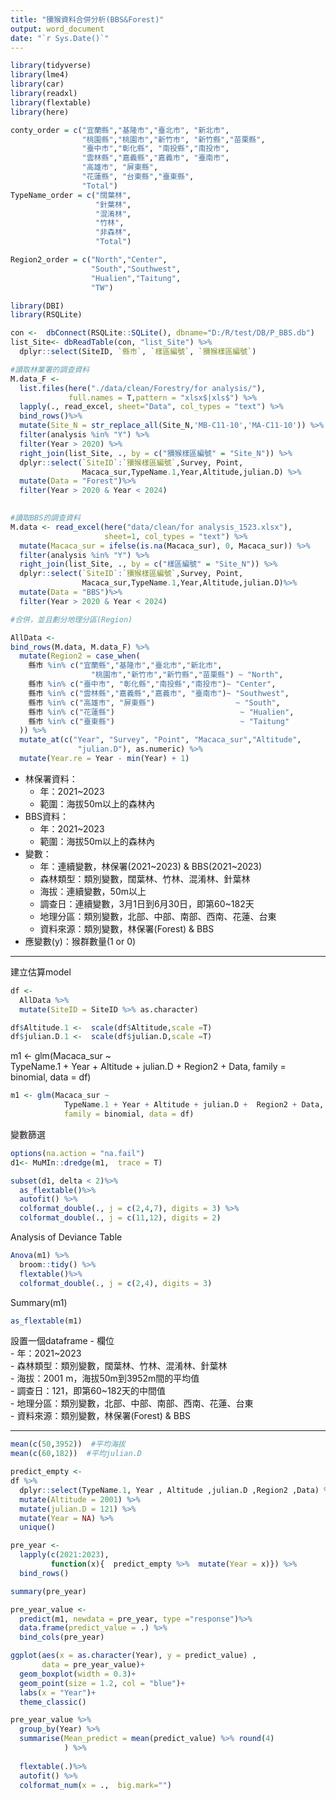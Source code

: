 ```yaml
---
title: "獼猴資料合併分析(BBS&Forest)"
output: word_document
date: "`r Sys.Date()`"
---
```


```r
library(tidyverse)
library(lme4)
library(car)
library(readxl)
library(flextable)
library(here)
```

```r
conty_order = c("宜蘭縣","基隆市","臺北市", "新北市",
                "桃園縣","桃園市","新竹市", "新竹縣","苗栗縣",
                "臺中市","彰化縣", "南投縣","南投市",
                "雲林縣","嘉義縣","嘉義市", "臺南市",
                "高雄市", "屏東縣",
                "花蓮縣", "台東縣","臺東縣",
                "Total")
TypeName_order = c("闊葉林",
                   "針葉林",
                   "混淆林",
                   "竹林",
                   "非森林",
                   "Total")

Region2_order = c("North","Center",
                  "South","Southwest",
                  "Hualien","Taitung",
                  "TW")
```

```r
library(DBI)
library(RSQLite)

con <-  dbConnect(RSQLite::SQLite(), dbname="D:/R/test/DB/P_BBS.db")
list_Site<- dbReadTable(con, "list_Site") %>% 
  dplyr::select(SiteID, `縣市`, `樣區編號`, `獼猴樣區編號`)
```

```r
#讀取林業署的調查資料
M.data_F <- 
  list.files(here("./data/clean/Forestry/for analysis/"),
             full.names = T,pattern = "xlsx$|xls$") %>% 
  lapply(., read_excel, sheet="Data", col_types = "text") %>% 
  bind_rows()%>% 
  mutate(Site_N = str_replace_all(Site_N,'MB-C11-10','MA-C11-10')) %>% 
  filter(analysis %in% "Y") %>% 
  filter(Year > 2020) %>% 
  right_join(list_Site, ., by = c("獼猴樣區編號" = "Site_N")) %>% 
  dplyr::select(`SiteID`:`獼猴樣區編號`,Survey, Point,
                Macaca_sur,TypeName.1,Year,Altitude,julian.D) %>% 
  mutate(Data = "Forest")%>% 
  filter(Year > 2020 & Year < 2024) 
  
```

```r
#讀取BBS的調查資料
M.data <- read_excel(here("data/clean/for analysis_1523.xlsx"),
                     sheet=1, col_types = "text") %>% 
  mutate(Macaca_sur = ifelse(is.na(Macaca_sur), 0, Macaca_sur)) %>% 
  filter(analysis %in% "Y") %>% 
  right_join(list_Site, ., by = c("樣區編號" = "Site_N")) %>% 
  dplyr::select(`SiteID`:`獼猴樣區編號`,Survey, Point,
                Macaca_sur,TypeName.1,Year,Altitude,julian.D)%>% 
  mutate(Data = "BBS")%>% 
  filter(Year > 2020 & Year < 2024) 
```

```r
#合併，並且劃分地理分區(Region)

AllData <- 
bind_rows(M.data, M.data_F) %>% 
  mutate(Region2 = case_when(
    縣市 %in% c("宜蘭縣","基隆市","臺北市","新北市",
                  "桃園市","新竹市","新竹縣","苗栗縣") ~ "North",
    縣市 %in% c("臺中市", "彰化縣","南投縣","南投市")~ "Center",
    縣市 %in% c("雲林縣","嘉義縣","嘉義市", "臺南市")~ "Southwest",
    縣市 %in% c("高雄市", "屏東縣")                  ~ "South",
    縣市 %in% c("花蓮縣")                            ~ "Hualien",
    縣市 %in% c("臺東縣")                            ~ "Taitung"
  )) %>% 
  mutate_at(c("Year", "Survey", "Point", "Macaca_sur","Altitude",
               "julian.D"), as.numeric) %>% 
  mutate(Year.re = Year - min(Year) + 1) 
```

-   林保署資料：
    -   年：2021\~2023
    -   範圍：海拔50m以上的森林內\
-   BBS資料：
    -   年：2021\~2023
    -   範圍：海拔50m以上的森林內\
-   變數：
    -   年：連續變數，林保署(2021\~2023) & BBS(2021\~2023)
    -   森林類型：類別變數，闊葉林、竹林、混淆林、針葉林
    -   海拔：連續變數，50m以上
    -   調查日：連續變數，3月1日到6月30日，即第60\~182天
    -   地理分區：類別變數，北部、中部、南部、西南、花蓮、台東
    -   資料來源：類別變數，林保署(Forest) & BBS
-   應變數(y)：猴群數量(1 or 0)\

------------------------------------------------------------------

\newpage

建立估算model

```r
df <- 
  AllData %>% 
  mutate(SiteID = SiteID %>% as.character)
```

```r
df$Altitude.1 <-  scale(df$Altitude,scale =T)
df$julian.D.1 <-  scale(df$julian.D,scale =T)
```

m1 \<- glm(Macaca_sur \~\
TypeName.1 + Year + Altitude + julian.D + Region2 + Data, family = binomial, data = df)

```r
m1 <- glm(Macaca_sur ~  
            TypeName.1 + Year + Altitude + julian.D +  Region2 + Data, 
            family = binomial, data = df)

```

變數篩選

```r
options(na.action = "na.fail")
d1<- MuMIn::dredge(m1,  trace = T)
```

```r
subset(d1, delta < 2)%>% 
  as_flextable()%>% 
  autofit() %>% 
  colformat_double(., j = c(2,4,7), digits = 3) %>% 
  colformat_double(., j = c(11,12), digits = 2) 
```

\br

Analysis of Deviance Table

```r
Anova(m1) %>% 
  broom::tidy() %>%
  flextable()%>% 
  colformat_double(., j = c(2,4), digits = 3) 
```



Summary(m1)

```r
as_flextable(m1)
```

\newpage

設置一個dataframe - 欄位\
- 年：2021\~2023\
- 森林類型：類別變數，闊葉林、竹林、混淆林、針葉林\
- 海拔：2001 m，海拔50m到3952m間的平均值\
- 調查日：121，即第60\~182天的中間值\
- 地理分區：類別變數，北部、中部、南部、西南、花蓮、台東\
- 資料來源：類別變數，林保署(Forest) & BBS

------------------------------------------------------------------------

```r
mean(c(50,3952))  #平均海拔
mean(c(60,182))  #平均julian.D
```

```r

predict_empty <- 
df %>% 
  dplyr::select(TypeName.1, Year , Altitude ,julian.D ,Region2 ,Data) %>% 
  mutate(Altitude = 2001) %>% 
  mutate(julian.D = 121) %>% 
  mutate(Year = NA) %>% 
  unique()
```

```r
pre_year <- 
  lapply(c(2021:2023),
         function(x){  predict_empty %>%  mutate(Year = x)}) %>%
  bind_rows()
```

```r
summary(pre_year)
```

```r
pre_year_value <-
  predict(m1, newdata = pre_year, type ="response")%>% 
  data.frame(predict_value = .) %>% 
  bind_cols(pre_year) 


```

```r
ggplot(aes(x = as.character(Year), y = predict_value) ,
       data = pre_year_value)+
  geom_boxplot(width = 0.3)+
  geom_point(size = 1.2, col = "blue")+
  labs(x = "Year")+
  theme_classic()
```

\br

```r
pre_year_value %>% 
  group_by(Year) %>% 
  summarise(Mean_predict = mean(predict_value) %>% round(4)
            ) %>% 
  
  flextable(.)%>% 
  autofit() %>% 
  colformat_num(x = .,  big.mark="") 
```
